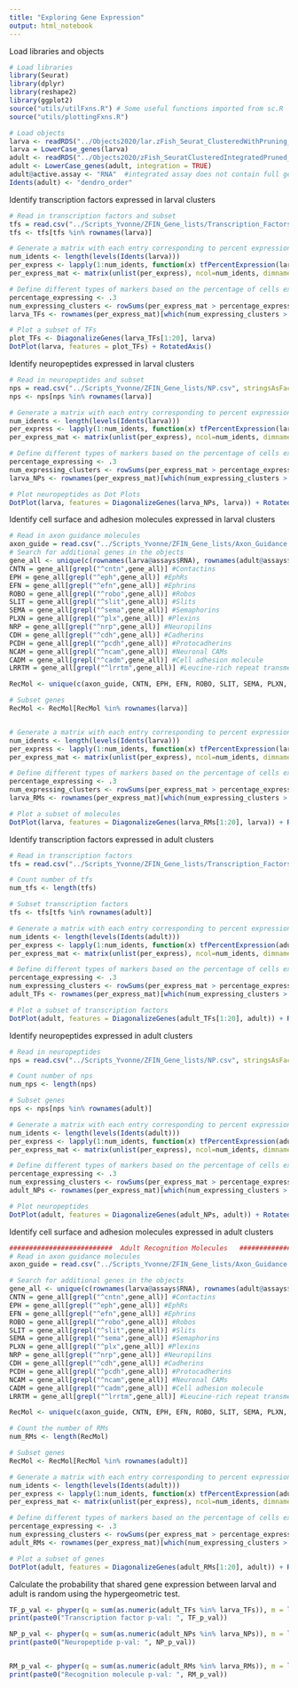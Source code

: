 ```yaml
---
title: "Exploring Gene Expression"
output: html_notebook
---
```


Load libraries and objects
```r
# Load libraries
library(Seurat)
library(dplyr)
library(reshape2)
library(ggplot2)
source("utils/utilFxns.R") # Some useful functions imported from sc.R
source("utils/plottingFxns.R")

# Load objects
larva <- readRDS("../Objects2020/lar.zFish_Seurat_ClusteredWithPruning_FinalV2_02182020")
larva = LowerCase_genes(larva)
adult <- readRDS("../Objects2020/zFish_SeuratClusteredIntegratedPruned_FinalV2_021820.rds")
adult <- LowerCase_genes(adult, integration = TRUE)
adult@active.assay <- "RNA"  #integrated assay does not contain full gene expression
Idents(adult) <- "dendro_order"
```

Identify transcription factors expressed in larval clusters
```r
# Read in transcription factors and subset 
tfs = read.csv("../Scripts_Yvonne/ZFIN_Gene_lists/Transcription_Factors.csv", stringsAsFactors = FALSE)$name
tfs <- tfs[tfs %in% rownames(larva)]

# Generate a matrix with each entry corresponding to percent expression of a gene (row) in a cluster (column)
num_idents <- length(levels(Idents(larva)))
per_express <- lapply(1:num_idents, function(x) tfPercentExpression(larva, clusID = x, tf=tfs, threshold = 1))
per_express_mat <- matrix(unlist(per_express), ncol=num_idents, dimnames = list(tfs, 1:num_idents))

# Define different types of markers based on the percentage of cells expressing a given gene
percentage_expressing <- .3
num_expressing_clusters <- rowSums(per_express_mat > percentage_expressing)
larva_TFs <- rownames(per_express_mat)[which(num_expressing_clusters > 0)]

# Plot a subset of TFs
plot_TFs <- DiagonalizeGenes(larva_TFs[1:20], larva)
DotPlot(larva, features = plot_TFs) + RotatedAxis()
```

Identify neuropeptides expressed in larval clusters
```r
# Read in neuropeptides and subset
nps = read.csv("../Scripts_Yvonne/ZFIN_Gene_lists/NP.csv", stringsAsFactors = FALSE)$name
nps <- nps[nps %in% rownames(larva)]

# Generate a matrix with each entry corresponding to percent expression of a gene (row) in a cluster (column)
num_idents <- length(levels(Idents(larva)))
per_express <- lapply(1:num_idents, function(x) tfPercentExpression(larva, clusID = x, tf=nps, threshold = 0))
per_express_mat <- matrix(unlist(per_express), ncol=num_idents, dimnames = list(nps, 1:num_idents))

# Define different types of markers based on the percentage of cells expressing a given gene
percentage_expressing <- .3
num_expressing_clusters <- rowSums(per_express_mat > percentage_expressing)
larva_NPs <- rownames(per_express_mat)[which(num_expressing_clusters > 0)]

# Plot neuropeptides as Dot Plots
DotPlot(larva, features = DiagonalizeGenes(larva_NPs, larva)) + RotatedAxis()
```

Identify cell surface and adhesion molecules expressed in larval clusters
```r
# Read in axon guidance molecules
axon_guide = read.csv("../Scripts_Yvonne/ZFIN_Gene_lists/Axon_Guidance.csv", stringsAsFactors = FALSE)$name
# Search for additional genes in the objects
gene_all <- unique(c(rownames(larva@assays$RNA), rownames(adult@assays$RNA)))
CNTN = gene_all[grepl("^cntn",gene_all)] #Contactins
EPH = gene_all[grepl("^eph",gene_all)] #EphRs
EFN = gene_all[grepl("^efn",gene_all)] #Ephrins
ROBO = gene_all[grepl("^robo",gene_all)] #Robos
SLIT = gene_all[grepl("^slit",gene_all)] #Slits
SEMA = gene_all[grepl("^sema",gene_all)] #Semaphorins
PLXN = gene_all[grepl("^plx",gene_all)] #Plexins
NRP = gene_all[grepl("^nrp",gene_all)] #Neuropilins
CDH = gene_all[grepl("^cdh",gene_all)] #Cadherins
PCDH = gene_all[grepl("^pcdh",gene_all)] #Protocadherins
NCAM = gene_all[grepl("^ncam",gene_all)] #Neuronal CAMs
CADM = gene_all[grepl("^cadm",gene_all)] #Cell adhesion molecule
LRRTM = gene_all[grepl("^lrrtm",gene_all)] #Leucine-rich repeat transmembrane proteins

RecMol <- unique(c(axon_guide, CNTN, EPH, EFN, ROBO, SLIT, SEMA, PLXN, NRP, CDH, PCDH, NCAM, CADM, LRRTM))

# Subset genes 
RecMol <- RecMol[RecMol %in% rownames(larva)]


# Generate a matrix with each entry corresponding to percent expression of a gene (row) in a cluster (column)
num_idents <- length(levels(Idents(larva)))
per_express <- lapply(1:num_idents, function(x) tfPercentExpression(larva, clusID = x, tf=RecMol, threshold = 0))
per_express_mat <- matrix(unlist(per_express), ncol=num_idents, dimnames = list(RecMol, 1:num_idents))

# Define different types of markers based on the percentage of cells expressing a given gene
percentage_expressing <- .3
num_expressing_clusters <- rowSums(per_express_mat > percentage_expressing)
larva_RMs <- rownames(per_express_mat)[which(num_expressing_clusters > 0)]

# Plot a subset of molecules
DotPlot(larva, features = DiagonalizeGenes(larva_RMs[1:20], larva)) + RotatedAxis()

```

Identify transcription factors expressed in adult clusters
```r
# Read in transcription factors
tfs = read.csv("../Scripts_Yvonne/ZFIN_Gene_lists/Transcription_Factors.csv", stringsAsFactors = FALSE)$name

# Count number of tfs
num_tfs <- length(tfs) 

# Subset transcription factors
tfs <- tfs[tfs %in% rownames(adult)]

# Generate a matrix with each entry corresponding to percent expression of a gene (row) in a cluster (column)
num_idents <- length(levels(Idents(adult)))
per_express <- lapply(1:num_idents, function(x) tfPercentExpression(adult, clusID = x, tf=tfs, threshold = 0))
per_express_mat <- matrix(unlist(per_express), ncol=num_idents, dimnames = list(tfs, 1:num_idents))

# Define different types of markers based on the percentage of cells expressing a given gene
percentage_expressing <- .3
num_expressing_clusters <- rowSums(per_express_mat > percentage_expressing)
adult_TFs <- rownames(per_express_mat)[which(num_expressing_clusters > 0)]

# Plot a subset of transcription factors
DotPlot(adult, features = DiagonalizeGenes(adult_TFs[1:20], adult)) + RotatedAxis()
```

Identify neuropeptides expressed in adult clusters
```r
# Read in neuropeptides
nps = read.csv("../Scripts_Yvonne/ZFIN_Gene_lists/NP.csv", stringsAsFactors = FALSE)$name

# Count number of nps
num_nps <- length(nps)

# Subset genes
nps <- nps[nps %in% rownames(adult)]

# Generate a matrix with each entry corresponding to percent expression of a gene (row) in a cluster (column)
num_idents <- length(levels(Idents(adult)))
per_express <- lapply(1:num_idents, function(x) tfPercentExpression(adult, clusID = x, tf=nps, threshold = 1))
per_express_mat <- matrix(unlist(per_express), ncol=num_idents, dimnames = list(nps, 1:num_idents))

# Define different types of markers based on the percentage of cells expressing a given gene
percentage_expressing <- .3
num_expressing_clusters <- rowSums(per_express_mat > percentage_expressing)
adult_NPs <- rownames(per_express_mat)[which(num_expressing_clusters > 0)]

# Plot neuropeptides
DotPlot(adult, features = DiagonalizeGenes(adult_NPs, adult)) + RotatedAxis()
```

Identify cell surface and adhesion molecules expressed in adult clusters
```r
##########################  Adult Recognition Molecules   #############################################
# Read in axon guidance molecules
axon_guide = read.csv("../Scripts_Yvonne/ZFIN_Gene_lists/Axon_Guidance.csv", stringsAsFactors = FALSE)$name

# Search for additional genes in the objects
gene_all <- unique(c(rownames(larva@assays$RNA), rownames(adult@assays$RNA)))
CNTN = gene_all[grepl("^cntn",gene_all)] #Contactins
EPH = gene_all[grepl("^eph",gene_all)] #EphRs
EFN = gene_all[grepl("^efn",gene_all)] #Ephrins
ROBO = gene_all[grepl("^robo",gene_all)] #Robos
SLIT = gene_all[grepl("^slit",gene_all)] #Slits
SEMA = gene_all[grepl("^sema",gene_all)] #Semaphorins
PLXN = gene_all[grepl("^plx",gene_all)] #Plexins
NRP = gene_all[grepl("^nrp",gene_all)] #Neuropilins
CDH = gene_all[grepl("^cdh",gene_all)] #Cadherins
PCDH = gene_all[grepl("^pcdh",gene_all)] #Protocadherins
NCAM = gene_all[grepl("^ncam",gene_all)] #Neuronal CAMs
CADM = gene_all[grepl("^cadm",gene_all)] #Cell adhesion molecule
LRRTM = gene_all[grepl("^lrrtm",gene_all)] #Leucine-rich repeat transmembrane proteins

RecMol <- unique(c(axon_guide, CNTN, EPH, EFN, ROBO, SLIT, SEMA, PLXN, NRP, CDH, PCDH, NCAM, CADM, LRRTM))

# Count the number of RMs
num_RMs <- length(RecMol)

# Subset genes 
RecMol <- RecMol[RecMol %in% rownames(adult)]

# Generate a matrix with each entry corresponding to percent expression of a gene (row) in a cluster (column)
num_idents <- length(levels(Idents(adult)))
per_express <- lapply(1:num_idents, function(x) tfPercentExpression(adult, clusID = x, tf=RecMol, threshold = 0))
per_express_mat <- matrix(unlist(per_express), ncol=num_idents, dimnames = list(RecMol, 1:num_idents))

# Define different types of markers based on the percentage of cells expressing a given gene
percentage_expressing <- .3
num_expressing_clusters <- rowSums(per_express_mat > percentage_expressing)
adult_RMs <- rownames(per_express_mat)[which(num_expressing_clusters > 0)]

# Plot a subset of genes
DotPlot(adult, features = DiagonalizeGenes(adult_RMs[1:20], adult)) + RotatedAxis()
```

Calculate the probability that shared gene expression between larval and adult is random using the hypergeometric test.
```r
TF_p_val <- phyper(q = sum(as.numeric(adult_TFs %in% larva_TFs)), m = length(larva_TFs), n = num_tfs - length(larva_TFs), k = length(adult_TFs), lower.tail = FALSE)
print(paste0("Transcription factor p-val: ", TF_p_val))

NP_p_val <- phyper(q = sum(as.numeric(adult_NPs %in% larva_NPs)), m = length(larva_NPs), n = num_nps - length(larva_NPs), k = length(adult_NPs), lower.tail = FALSE)
print(paste0("Neuropeptide p-val: ", NP_p_val))


RM_p_val <- phyper(q = sum(as.numeric(adult_RMs %in% larva_RMs)), m = length(larva_RMs), n = num_RMs - length(larva_RMs), k = length(adult_RMs), lower.tail = FALSE)
print(paste0("Recognition molecule p-val: ", RM_p_val))
```

